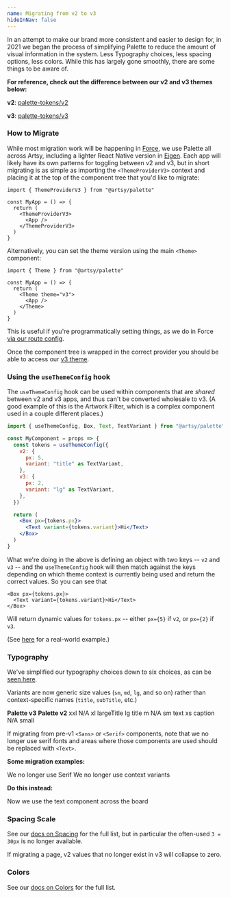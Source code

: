 ```yaml
---
name: Migrating from v2 to v3
hideInNav: false
---
```


In an attempt to make our brand more consistent and easier to design for, in
2021 we began the process of simplifying Palette to reduce the amount of visual
information in the system. Less Typography choices, less spacing options, less
colors. While this has largely gone smoothly, there are some things to be aware
of.

**For reference, check out the difference between our v2 and v3 themes below:**

**v2**:
[palette-tokens/v2](https://github.com/artsy/palette/blob/master/packages/palette-tokens/src/themes/v2.tsx)

**v3**:
[palette-tokens/v3](https://github.com/artsy/palette/blob/master/packages/palette-tokens/src/themes/v3.tsx)

### How to Migrate

While most migration work will be happening in
[Force](https://github.com/artsy/force), we use Palette all across Artsy,
including a lighter React Native version in
[Eigen](https://github.com/artsy/eigen). Each app will likely have its own
patterns for toggling between v2 and v3, but in short migrating is as simple as
importing the `<ThemeProviderV3>` context and placing it at the top of the
component tree that you'd like to migrate:

```tsx
import { ThemeProviderV3 } from "@artsy/palette"

const MyApp = () => {
  return (
    <ThemeProviderV3>
      <App />
    </ThemeProviderV3>
  )
}
```

Alternatively, you can set the theme version using the main `<Theme>` component:

```tsx
import { Theme } from "@artsy/palette"

const MyApp = () => {
  return (
    <Theme theme="v3">
      <App />
    </Theme>
  )
}
```

This is useful if you're programmatically setting things, as we do in Force
[via our route config](https://github.com/artsy/force/blob/master/src/v2/Apps/Artwork/artworkRoutes.tsx#L14).

Once the component tree is wrapped in the correct provider you should be able to
access our
[v3 theme](https://github.com/artsy/palette/blob/master/packages/palette-tokens/src/themes/v3.tsx).

### Using the `useThemeConfig` hook

The `useThemeConfig` hook can be used within components that are _shared_
between v2 and v3 apps, and thus can't be converted wholesale to v3. (A good
example of this is the Artwork Filter, which is a complex component used in a
couple different places.)

```jsx
import { useThemeConfig, Box, Text, TextVariant } from "@artsy/palette"

const MyComponent = props => {
  const tokens = useThemeConfig({
    v2: {
      px: 5,
      variant: "title" as TextVariant,
    },
    v3: {
      px: 2,
      variant: "lg" as TextVariant,
    },
  })

  return (
    <Box px={tokens.px}>
      <Text variant={tokens.variant}>Hi</Text>
    </Box>
  )
}
```

What we're doing in the above is defining an object with two keys -- `v2` and
`v3` -- and the `useThemeConfig` hook will then match against the keys depending
on which theme context is currently being used and return the correct values. So
you can see that

```tsx
<Box px={tokens.px}>
  <Text variant={tokens.variant}>Hi</Text>
</Box>
```

Will return dynamic values for `tokens.px` -- either `px={5}` if `v2`, or
`px={2}` if `v3`.

(See
[here](https://github.com/artsy/force/blob/master/src/v2/Components/Footer/Footer.tsx#L219-L226)
for a real-world example.)

### Typography

We've simplified our typography choices down to six choices, as can be
[seen here](/atoms/typography).

Variants are now generic size values (`sm`, `md`, `lg`, and so on) rather than
context-specific names (`title`, `subTitle`, etc.)

<Box my={4}>
  <GridColumns>
    <Column span={6}>
      <b>Palette v3</b>
    </Column>
    <Column span={6}>
      <b>Palette v2</b>
    </Column>
  </GridColumns>
  <Separator my={1} />
  <GridColumns>
    <Column span={6}>xxl</Column>
    <Column span={6}>N/A</Column>
    <Column span={6}>xl</Column>
    <Column span={6}>largeTitle</Column>
    <Column span={6}>lg</Column>
    <Column span={6}>title</Column>
    <Column span={6}>m</Column>
    <Column span={6}>N/A</Column>
    <Column span={6}>sm</Column>
    <Column span={6}>text</Column>
    <Column span={6}>xs</Column>
    <Column span={6}>caption</Column>
    <Column span={6}>N/A</Column>
    <Column span={6}>small</Column>
  </GridColumns>
</Box>

If migrating from pre-v1 `<Sans>` or `<Serif>` components, note that we no
longer use serif fonts and areas where those components are used should be
replaced with `<Text>`.

**Some migration examples:**

<Playground>
  <BorderBox display="block">
    <Serif size={4}>We no longer use Serif</Serif>
    <Text variant="subTitle">We no longer use context variants</Text>
  </BorderBox>
</Playground>

**Do this instead:**

<Playground>
  <BorderBox>
    <Text variant="lg">Now we use the text component across the board</Text>
  </BorderBox>
</Playground>

### Spacing Scale

See our [docs on Spacing](/atoms/spacing/#all-spacing-values) for the full list,
but in particular the often-used `3 = 30px` is no longer available.

If migrating a page, v2 values that no longer exist in v3 will collapse to zero.

### Colors

See our [docs on Colors](/atoms/colors) for the full list.
